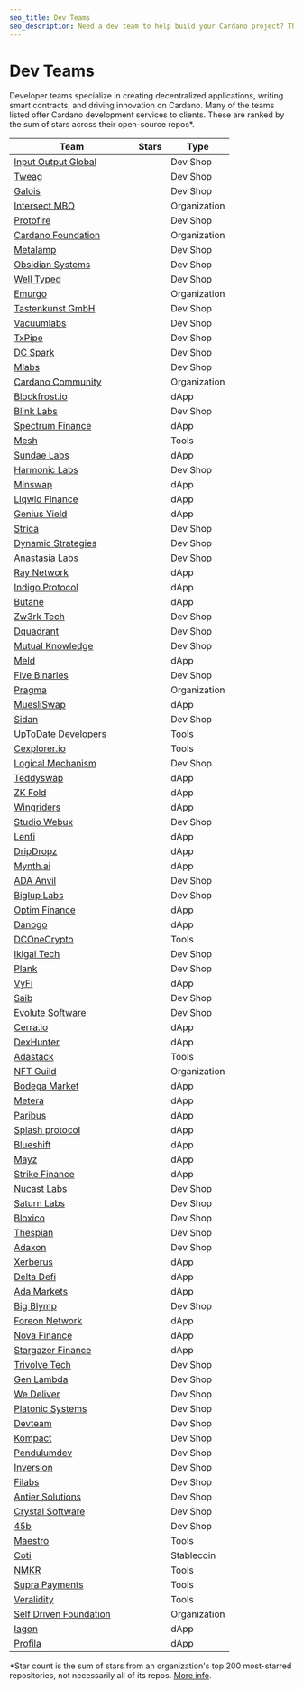 ```yaml
---
seo_title: Dev Teams
seo_description: Need a dev team to help build your Cardano project? These teams build dApps, write smart contracts, manage projects, and drive innovation on Cardano.
---
```



# Dev Teams

Developer teams specialize in creating decentralized applications, writing smart contracts, and driving innovation on Cardano. Many of the teams listed offer Cardano development services to clients. These are ranked by the sum of stars across their open-source repos\*.

| Team                                                        | Stars                                                           | Type         |
| ----------------------------------------------------------- | --------------------------------------------------------------- | ------------ |
| [Input Output Global](https://iohk.io/)                     | <StarBadge repoURL="https://github.com/input-output-hk"/>       | Dev Shop     |
| [Tweag](https://www.tweag.io/)                              | <StarBadge repoURL="https://github.com/tweag"/>                 | Dev Shop     |
| [Galois](https://galois.com/)                               | <StarBadge repoURL="https://github.com/GaloisInc"/>             | Dev Shop     |
| [Intersect MBO](https://www.intersectmbo.org/)              | <StarBadge repoURL="https://github.com/intersectmbo"/>          | Organization |
| [Protofire](https://protofire.io/)                          | <StarBadge repoURL="https://github.com/protofire"/>             | Dev Shop     |
| [Cardano Foundation](https://cardanofoundation.org/)        | <StarBadge repoURL="https://github.com/cardano-foundation"/>    | Organization |
| [Metalamp](https://metalamp.io/)                            | <StarBadge repoURL="https://github.com/fullstack-development"/> | Dev Shop     |
| [Obsidian Systems](https://obsidian.systems/)               | <StarBadge repoURL="https://github.com/obsidiansystems"/>       | Dev Shop     |
| [Well Typed](https://www.well-typed.com/)                   | <StarBadge repoURL="https://github.com/well-typed"/>            | Dev Shop     |
| [Emurgo](https://emurgo.io/)                                | <StarBadge repoURL="https://github.com/Emurgo"/>                | Organization |
| [Tastenkunst GmbH](http://www.tastenkunst.com/)             | <StarBadge repoURL="https://github.com/Tastenkunst"/>           | Dev Shop     |
| [Vacuumlabs](https://vacuumlabs.com/)                       | <StarBadge repoURL="https://github.com/vacuumlabs"/>            | Dev Shop     |
| [TxPipe](https://txpipe.io/)                                | <StarBadge repoURL="https://github.com/txpipe"/>                | Dev Shop     |
| [DC Spark](https://www.dcspark.io/)                         | <StarBadge repoURL="https://github.com/dcSpark"/>               | Dev Shop     |
| [Mlabs](https://mlabs.city/)                                | <StarBadge repoURL="https://github.com/mlabs-haskell"/>         | Dev Shop     |
| [Cardano Community](https://cardano-community.github.io)    | <StarBadge repoURL="https://github.com/cardano-community"/>     | Organization |
| [Blockfrost.io](https://blockfrost.io/)                     | <StarBadge repoURL="https://github.com/blockfrost"/>            | dApp         |
| [Blink Labs](https://blinklabs.io/)                         | <StarBadge repoURL="https://github.com/blinklabs-io"/>          | Dev Shop     |
| [Spectrum Finance](https://spectrum.fi/)                    | <StarBadge repoURL="https://github.com/spectrum-finance"/>      | dApp         |
| [Mesh](https://meshjs.dev/)                                 | <StarBadge repoURL="https://github.com/MeshJS"/>                | Tools        |
| [Sundae Labs](https://sundae.fi/)                           | <StarBadge repoURL="https://github.com/SundaeSwap-finance"/>    | dApp         |
| [Harmonic Labs](https://www.harmoniclabs.tech/)             | <StarBadge repoURL="https://github.com/HarmonicLabs"/>          | Dev Shop     |
| [Minswap](https://app.minswap.org/)                         | <StarBadge repoURL="https://github.com/minswap"/>               | dApp         |
| [Liqwid Finance](https://liqwid.finance/)                   | <StarBadge repoURL="https://github.com/liqwid-labs"/>           | dApp         |
| [Genius Yield](https://app.geniusyield.co/)                 | <StarBadge repoURL="https://github.com/geniusyield"/>           | dApp         |
| [Strica](https://strica.io/)                                | <StarBadge repoURL="https://github.com/StricaHQ"/>              | Dev Shop     |
| [Dynamic Strategies](https://dynamicstrategies.io/)         | <StarBadge repoURL="https://github.com/dynamicstrategies"/>     | Dev Shop     |
| [Anastasia Labs](https://anastasialabs.com/)                | <StarBadge repoURL="https://github.com/Anastasia-Labs"/>        | Dev Shop     |
| [Ray Network](https://raynetwork.io/)                       | <StarBadge repoURL="https://github.com/xray-network"/>          | dApp         |
| [Indigo Protocol](https://indigoprotocol.io/)               | <StarBadge repoURL="https://github.com/IndigoProtocol"/>        | dApp         |
| [Butane](https://butane.dev/)                               | <StarBadge repoURL="https://github.com/butaneprotocol"/>        | dApp         |
| [Zw3rk Tech](https://zw3rk.com/)                            | <StarBadge repoURL="https://github.com/zw3rk"/>                 | Dev Shop     |
| [Dquadrant](https://dquadrant.com/)                         | <StarBadge repoURL="https://github.com/dQuadrant"/>             | Dev Shop     |
| [Mutual Knowledge](https://mukn.com/)                       | <StarBadge repoURL="https://github.com/MuKnSys"/>               | Dev Shop     |
| [Meld](https://www.meld.com/)                               | <StarBadge repoURL="https://github.com/MELD-labs"/>             | dApp         |
| [Five Binaries](https://fivebinaries.com/)                  | <StarBadge repoURL="https://github.com/fivebinaries"/>          | Dev Shop     |
| [Pragma](https://pragma.io/)                                | <StarBadge repoURL="https://github.com/pragma-org"/>            | Organization |
| [MuesliSwap](https://muesliswap.com/)                       | <StarBadge repoURL="https://github.com/MuesliSwapTeam"/>        | dApp         |
| [Sidan](https://sidan.io/)                                  | <StarBadge repoURL="https://github.com/sidan-lab"/>             | Dev Shop     |
| [UpToDate Developers](https://uptodatedevelopers.com/)      | <StarBadge repoURL="https://github.com/UPTODATE-DEV"/>          | Tools        |
| [Cexplorer.io](https://cexplorer.io/)                       | <StarBadge repoURL="https://github.com/cexplorer"/>             | Tools        |
| [Logical Mechanism](https://logicalmechanism.io/)           | <StarBadge repoURL="https://github.com/logical-mechanism"/>     | Dev Shop     |
| [Teddyswap](https://app.teddyswap.org/)                     | <StarBadge repoURL="https://github.com/teddy-swap"/>            | dApp         |
| [ZK Fold](https://zkfold.io/)                               | <StarBadge repoURL="https://github.com/zkFold"/>                | dApp         |
| [Wingriders](https://www.wingriders.com/)                   | <StarBadge repoURL="https://github.com/WingRiders"/>            | dApp         |
| [Studio Webux](https://webuxlab.com/)                       | <StarBadge repoURL="https://github.com/studiowebux"/>           | Dev Shop     |
| [Lenfi](https://lenfi.io/)                                  | <StarBadge repoURL="https://github.com/lenfiLabs"/>             | dApp         |
| [DripDropz](https://dripdropz.io)                           | <StarBadge repoURL="https://github.com/DripDropz"/>             | dApp         |
| [Mynth.ai](https://mynth.ai)                                | <StarBadge repoURL="https://github.com/MynthAI"/>               | dApp         |
| [ADA Anvil](https://ada-anvil.io/)                          | <StarBadge repoURL="https://github.com/Cardano-Forge"/>         | Dev Shop     |
| [Biglup Labs](https://biglup.io/)                           | <StarBadge repoURL="https://github.com/Biglup"/>                | Dev Shop     |
| [Optim Finance](https://www.optim.finance/)                 | <StarBadge repoURL="https://github.com/OptimFinance"/>          | dApp         |
| [Danogo](https://danogo.io/)                                | <StarBadge repoURL="https://github.com/Danogo2023"/>            | dApp         |
| [DCOneCrypto](https://dconecrypto.finance/)                 | <StarBadge repoURL="https://github.com/DCOneCrypto"/>           | Tools        |
| [Ikigai Tech](https://ikigaitech.org/)                      | <StarBadge repoURL="https://github.com/ikigai-github"/>         | Dev Shop     |
| [Plank](https://www.joinplank.com/)                         | <StarBadge repoURL="https://github.com/joinplank"/>             | Dev Shop     |
| [VyFi](https://app.vyfi.io/dex)                             | <StarBadge repoURL="https://github.com/vyfi"/>                  | dApp         |
| [Saib](https://saib.dev/)                                   | <StarBadge repoURL="https://github.com/SAIB-Inc"/>              | Dev Shop     |
| [Evolute Software](https://evolute.software/)               | <StarBadge repoURL="https://github.com/evolute-software"/>      | Dev Shop     |
| [Cerra.io](https://cerra.io/)                               | <StarBadge repoURL="https://github.com/cerraio"/>               | dApp         |
| [DexHunter](https://www.dexhunter.io/)                      | <StarBadge repoURL="https://github.com/DexHunterIO"/>           | dApp         |
| [Adastack](https://www.adastack.io)                         | <StarBadge repoURL="https://github.com/adastackio/"/>           | Tools        |
| [NFT Guild](https://www.nft-guild.io/)                      | <StarBadge repoURL="https://github.com/NFT-Guild"/>             | Organization |
| [Bodega Market](https://bodegamarket.xyz/)                  | <StarBadge repoURL="https://github.com/bodega-market"/>         | dApp         |
| [Metera](https://www.meteraprotocol.io/)                    | <StarBadge repoURL="https://github.com/MeteraLabs"/>            | dApp         |
| [Paribus](https://paribus.io/)                              | <StarBadge repoURL="https://github.com/paribus"/>               | dApp         |
| [Splash protocol](https://www.splash.trade/)                | <StarBadge repoURL="https://github.com/splashprotocol"/>        | dApp         |
| [Blueshift](https://blueshift.fi)                           | <StarBadge repoURL="https://github.com/blueshift-fi"/>          | dApp         |
| [Mayz](https://mayz.io/)                                    | <StarBadge repoURL="https://github.com/MAYZGitHub/"/>           | dApp         |
| [Strike Finance](https://strikefinance.org/)                | <StarBadge repoURL="https://github.com/strike-finance"/>        | dApp         |
| [Nucast Labs](https://www.nucastlabs.xyz/)                  | <StarBadge repoURL="https://github.com/Nucastio"/>              | Dev Shop     |
| [Saturn Labs](https://saturnlabs.org/)                      | <StarBadge repoURL="https://github.com/SaturnLabs"/>            | Dev Shop     |
| [Bloxico](https://bloxico.com/)                             | <StarBadge repoURL="https://github.com/Bloxico"/>               | Dev Shop     |
| [Thespian](https://thespian.eu/)                            | <StarBadge repoURL="https://github.com/Thespian-Agency"/>       | Dev Shop     |
| [Adaxon](https://adaxon.io/)                                | <StarBadge repoURL="https://github.com/adaxonio"/>              | Dev Shop     |
| [Xerberus](https://xerberus.io/)                            | <StarBadge repoURL="https://github.com/XerberusTeam"/>          | dApp         |
| [Delta Defi](https://www.deltadefi.io/)                     | <StarBadge repoURL="https://github.com/deltadefi-protocol"/>    | dApp         |
| [Ada Markets](https://ada.markets/)                         | <StarBadge repoURL="https://github.com/ADA-Markets"/>           | dApp         |
| [Big Blymp](http://www.bigblymp.com/)                       | <StarBadge repoURL="https://github.com/BigBlymp"/>              | Dev Shop     |
| [Foreon Network](https://foreon.network/)                   | <StarBadge repoURL="https://github.com/Foreon-Network"/>        | dApp         |
| [Nova Finance](https://www.novafinance.io/)                 | <StarBadge repoURL="https://github.com/Nova-Finance"/>          | dApp         |
| [Stargazer Finance](https://www.stargazer.finance/)         | <StarBadge repoURL="https://github.com/StargazerLabs"/>         | dApp         |
| [Trivolve Tech](https://trivolvetech.com/)                  |                                                                 | Dev Shop     |
| [Gen Lambda](https://www.genlambda.com/)                    |                                                                 | Dev Shop     |
| [We Deliver](https://we-deliver.io/)                        |                                                                 | Dev Shop     |
| [Platonic Systems](https://platonic.systems/)               |                                                                 | Dev Shop     |
| [Devteam](https://www.devteam.inc/)                         |                                                                 | Dev Shop     |
| [Kompact](https://kompact.io/)                              |                                                                 | Dev Shop     |
| [Pendulumdev](https://pendulumdev.co.uk/)                   |                                                                 | Dev Shop     |
| [Inversion](https://inversion.dev/)                         |                                                                 | Dev Shop     |
| [Filabs](https://www.filabs.dev/)                           |                                                                 | Dev Shop     |
| [Antier Solutions](https://www.antiersolutions.com/)        |                                                                 | Dev Shop     |
| [Crystal Software](http://www.crystal.infinityfreeapp.com/) |                                                                 | Dev Shop     |
| [45b](https://45b.io/)                                      |                                                                 | Dev Shop     |
| [Maestro](https://www.gomaestro.org/)                       | <StarBadge repoURL="https://github.com/maestro-org"/>           | Tools        |
| [Coti](https://coti.io/)                                    | <StarBadge repoURL="https://github.com/coti-io"/>               | Stablecoin   |
| [NMKR](https://nmkr.io/)                                    | <StarBadge repoURL="https://github.com/nftmakerio"/>            | Tools        |
| [Supra Payments](https://suprapayments.io/)                 | <StarBadge repoURL="https://github.com/suprapayments"/>         | Tools        |
| [Veralidity](https://veralidity.com/)                       | <StarBadge repoURL="https://github.com/veralidity"/>            | Tools        |
| [Self Driven Foundation](https://selfdriven.foundation/)    | <StarBadge repoURL="https://github.com/selfdriven-foundation"/> | Organization |
| [Iagon](https://iagon.com/)                                 | <StarBadge repoURL="https://github.com/iagonorg"/>              | dApp         |
| [Profila](https://profila.com/)                             | <StarBadge repoURL="https://github.com/Profila"/>               | dApp         |

\*Star count is the sum of stars from an organization's top 200 most-starred repositories, not necessarily all of its repos. [More info](https://shields.io/badges/git-hub-orgs-stars).
